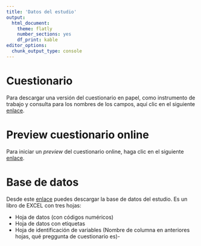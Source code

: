 ```yaml
---
title: 'Datos del estudio'
output: 
  html_document: 
    theme: flatly
    number_sections: yes
    df_print: kable
editor_options: 
  chunk_output_type: console
---
```


# Cuestionario

Para descargar una versión del cuestionario en papel, como instrumento de trabajo y consulta para los nombres de los campos, aquí clic en el siguiente
[enlace](https://docs.google.com/document/d/e/2PACX-1vTYCz7isi0ECNChCvQ4irblkvozALQEap_mOlBlqArNSNoWq0knLYEjjD7KZImQKg/pub).

# Preview cuestionario online

Para iniciar un *preview* del cuestionario online, haga clic en el siguiente
<a href='https://io.tesintegra.net/html/view/preview.php?pid=IOCS2022' target='_blank'>enlace</a>.

# Base de datos

Desde este <a href="https://caso2022.investigaonline.com/datos.xlsx">enlace</a> puedes descargar la base de datos del estudio. Es un libro de EXCEL
con tres hojas:

-   Hoja de datos (con códigos numéricos)
-   Hoja de datos con etiquetas
-   Hoja de identificación de variables (Nombre de columna en anteriores hojas, qué preggunta de cuestionario es)-

